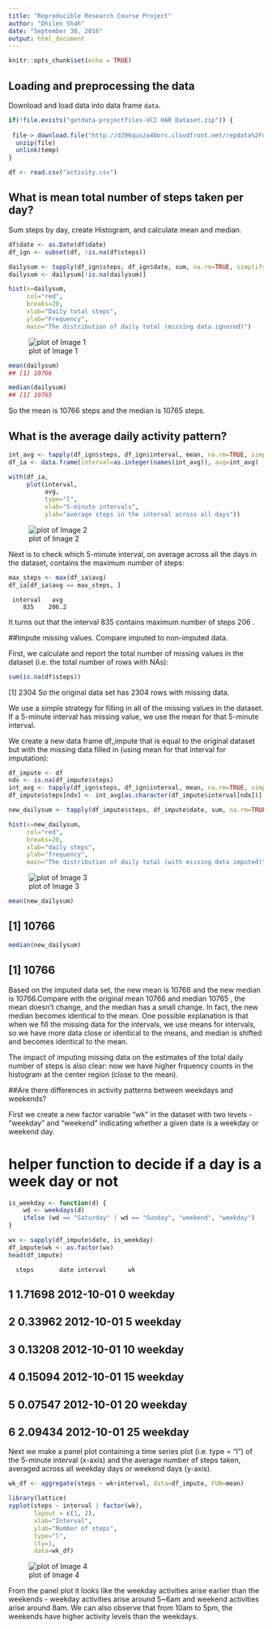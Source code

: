 ```yaml
---
title: "Reproducible Research Course Project"
author: "Dhilen Shah"
date: "September 30, 2016"
output: html_document
---
```


```r
knitr::opts_chunk$set(echo = TRUE)
```

## Loading and preprocessing the data

Download and load data into data frame `data`. 

```r
if(!file.exists("getdata-projectfiles-UCI HAR Dataset.zip")) {
  
 file-> download.file("http://d396qusza40orc.cloudfront.net/repdata%2Fdata%2Factivity.zip",temp)
  unzip(file)
  unlink(temp)
}

df <- read.csv("activity.csv")

```

## What is mean total number of steps taken per day?
Sum steps by day, create Histogram, and calculate mean and median.

```r
df$date <- as.Date(df$date)
df_ign <- subset(df, !is.na(df$steps))

dailysum <- tapply(df_ign$steps, df_ign$date, sum, na.rm=TRUE, simplify=T)
dailysum <- dailysum[!is.na(dailysum)]

hist(x=dailysum,
     col="red",
     breaks=20,
     xlab="Daily total steps",
     ylab="Frequency",
     main="The distribution of daily total (missing data ignored)")
```
![plot of Image 1](./Dhilen/RepData_PeerAssessment1/instructions_fig/sample_panelplot.png)

```r
mean(dailysum)
## [1] 10766

median(dailysum)
## [1] 10765
```

So the mean is 10766 steps and the median is 10765 steps.

## What is the average daily activity pattern?

```r
int_avg <- tapply(df_ign$steps, df_ign$interval, mean, na.rm=TRUE, simplify=T)
df_ia <- data.frame(interval=as.integer(names(int_avg)), avg=int_avg)

with(df_ia,
     plot(interval,
          avg,
          type="l",
          xlab="5-minute intervals",
          ylab="average steps in the interval across all days"))
```
![plot of Image 2](C:\Users\Dhilen\Documents\Image2.png)


 Next is to check which 5-minute interval, on average across all the days in the dataset, contains the maximum number of steps:

```r
max_steps <- max(df_ia$avg)
df_ia[df_ia$avg == max_steps, ]
```
     interval   avg
        835    206.2

 It turns out that the interval 835 contains maximum number of steps 206 .
 
##Impute missing values. Compare imputed to non-imputed data.

First, we calculate and report the total number of missing values in the dataset (i.e. the total number of rows with NAs):

```r
sum(is.na(df$steps))
```

 [1] 2304
So the original data set has 2304 rows with missing data.

We use a simple strategy for filling in all of the missing values in the dataset. If a 5-minute interval has missing value, we use the mean for that 5-minute interval.

We create a new data frame df_impute that is equal to the original dataset but with the missing data filled in (using mean for that interval for imputation):
```r
df_impute <- df
ndx <- is.na(df_impute$steps)
int_avg <- tapply(df_ign$steps, df_ign$interval, mean, na.rm=TRUE, simplify=T)
df_impute$steps[ndx] <- int_avg[as.character(df_impute$interval[ndx])]
```

```r
new_dailysum <- tapply(df_impute$steps, df_impute$date, sum, na.rm=TRUE, simplify=T)

hist(x=new_dailysum,
     col="red",
     breaks=20,
     xlab="daily steps",
     ylab="frequency",
     main="The distribution of daily total (with missing data imputed)")
```

![plot of Image 3](C:\Users\Dhilen\Documents\Image3.png)
```r
mean(new_dailysum)
```
## [1] 10766

```r
median(new_dailysum)
```
## [1] 10766

Based on the imputed data set, the new mean is 10766 and the new median is 10766.Compare with the original mean 10766 and median 10765 , the mean doesn't change, and the median has a small change. In fact, the new median becomes identical to the mean. One possible explanation is that when we fill the missing data for the intervals, we use means for intervals, so we have more data close or identical to the means, and median is shifted and becomes identical to the mean.

The impact of imputing missing data on the estimates of the total daily number of steps is also clear: now we have higher frquency counts in the histogram at the center region (close to the mean).

##Are there differences in activity patterns between weekdays and weekends?

First we create a new factor variable “wk” in the dataset with two levels - “weekday” and “weekend” indicating whether a given date is a weekday or weekend day.

# helper function to decide if a day is a week day or not
```r
is_weekday <- function(d) {
    wd <- weekdays(d)
    ifelse (wd == "Saturday" | wd == "Sunday", "weekend", "weekday")
}
```
```r
wx <- sapply(df_impute$date, is_weekday)
df_impute$wk <- as.factor(wx)
head(df_impute)
```
      steps       date interval      wk
## 1 1.71698 2012-10-01        0 weekday
## 2 0.33962 2012-10-01        5 weekday
## 3 0.13208 2012-10-01       10 weekday
## 4 0.15094 2012-10-01       15 weekday
## 5 0.07547 2012-10-01       20 weekday
## 6 2.09434 2012-10-01       25 weekday

Next we make a panel plot containing a time series plot (i.e. type = “l”) of the 5-minute interval (x-axis) and the average number of steps taken, averaged across all weekday days or weekend days (y-axis).
```r
wk_df <- aggregate(steps ~ wk+interval, data=df_impute, FUN=mean)

library(lattice)
xyplot(steps ~ interval | factor(wk),
       layout = c(1, 2),
       xlab="Interval",
       ylab="Number of steps",
       type="l",
       lty=1,
       data=wk_df)
 ```
       
       
![plot of Image 4](C:\Users\Dhilen\Documents\Image4.png)

From the panel plot it looks like the weekday activities arise earlier than the weekends - weekday activities arise around 5~6am and weekend activities arise around 8am. We can also observe that from 10am to 5pm, the weekends have higher activity levels than the weekdays.
